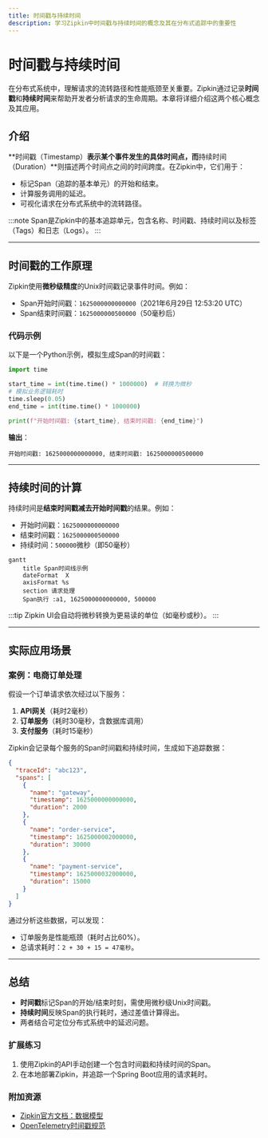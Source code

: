 ```yaml
---
title: 时间戳与持续时间
description: 学习Zipkin中时间戳与持续时间的概念及其在分布式追踪中的重要性
---
```


# 时间戳与持续时间

在分布式系统中，理解请求的流转路径和性能瓶颈至关重要。Zipkin通过记录**时间戳**和**持续时间**来帮助开发者分析请求的生命周期。本章将详细介绍这两个核心概念及其应用。

## 介绍

**时间戳（Timestamp）**表示某个事件发生的具体时间点，而**持续时间（Duration）**则描述两个时间点之间的时间跨度。在Zipkin中，它们用于：
- 标记Span（追踪的基本单元）的开始和结束。
- 计算服务调用的延迟。
- 可视化请求在分布式系统中的流转路径。

:::note
Span是Zipkin中的基本追踪单元，包含名称、时间戳、持续时间以及标签（Tags）和日志（Logs）。
:::

---

## 时间戳的工作原理

Zipkin使用**微秒级精度**的Unix时间戳记录事件时间。例如：
- Span开始时间戳：`1625000000000000`（2021年6月29日 12:53:20 UTC）
- Span结束时间戳：`1625000000500000`（50毫秒后）

### 代码示例
以下是一个Python示例，模拟生成Span的时间戳：
```python
import time

start_time = int(time.time() * 1000000)  # 转换为微秒
# 模拟业务逻辑耗时
time.sleep(0.05)
end_time = int(time.time() * 1000000)

print(f"开始时间戳: {start_time}, 结束时间戳: {end_time}")
```

**输出**：
```
开始时间戳: 1625000000000000, 结束时间戳: 1625000000500000
```

---

## 持续时间的计算

持续时间是**结束时间戳减去开始时间戳**的结果。例如：
- 开始时间戳：`1625000000000000`
- 结束时间戳：`1625000000500000`
- 持续时间：`500000`微秒（即50毫秒）

```mermaid
gantt
    title Span时间线示例
    dateFormat  X
    axisFormat %s
    section 请求处理
    Span执行 :a1, 1625000000000000, 500000
```

:::tip
Zipkin UI会自动将微秒转换为更易读的单位（如毫秒或秒）。
:::

---

## 实际应用场景

### 案例：电商订单处理
假设一个订单请求依次经过以下服务：
1. **API网关**（耗时2毫秒）
2. **订单服务**（耗时30毫秒，含数据库调用）
3. **支付服务**（耗时15毫秒）

Zipkin会记录每个服务的Span时间戳和持续时间，生成如下追踪数据：

```json
{
  "traceId": "abc123",
  "spans": [
    {
      "name": "gateway",
      "timestamp": 1625000000000000,
      "duration": 2000
    },
    {
      "name": "order-service",
      "timestamp": 1625000002000000,
      "duration": 30000
    },
    {
      "name": "payment-service",
      "timestamp": 1625000032000000,
      "duration": 15000
    }
  ]
}
```

通过分析这些数据，可以发现：
- 订单服务是性能瓶颈（耗时占比60%）。
- 总请求耗时：`2 + 30 + 15 = 47毫秒`。

---

## 总结

- **时间戳**标记Span的开始/结束时刻，需使用微秒级Unix时间戳。
- **持续时间**反映Span的执行耗时，通过差值计算得出。
- 两者结合可定位分布式系统中的延迟问题。

### 扩展练习
1. 使用Zipkin的API手动创建一个包含时间戳和持续时间的Span。
2. 在本地部署Zipkin，并追踪一个Spring Boot应用的请求耗时。

### 附加资源
- [Zipkin官方文档：数据模型](https://zipkin.io/pages/data_model.html)
- [OpenTelemetry时间戳规范](https://opentelemetry.io/docs/reference/specification/common/)